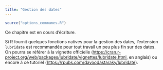 ```yaml
---
title: "Gestion des dates"
---
```


```r
source("options_communes.R")
```

<div class="important">
Ce chapitre est en cours d'écriture.
</div>

Si R fournit quelques fonctions natives pour la gestion des dates, l'extension `lubridate`{.pkg} est recommandée pour tout travail un peu plus fin sur des dates. On pourra se référer à la vignette officielle  (<https://cran.r-project.org/web/packages/lubridate/vignettes/lubridate.html>, en anglais) ou encore à ce tutoriel (<https://rpubs.com/davoodastaraky/lubridate>).
